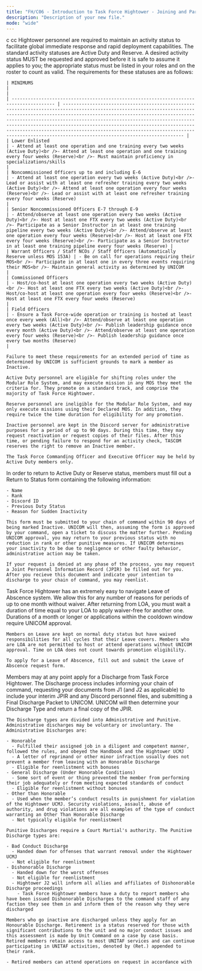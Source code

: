 ```yaml
---
title: "FH/C06 - Introduction to Task Force Hightower - Joining and Participation"
description: "Description of your new file."
mode: "wide"
---
```


<AccordionGroup>
  <Accordion title="FH/G07 - Activity, Discharge, and Participation" defaultOpen={false}>
    c
  </Accordion>
  <Accordion title="New Accordion" icon="sparkles">
    cc
  </Accordion>
</AccordionGroup>

<AccordionGroup>
  <Accordion title="FH/PB-34 - Activity Policy: Regular, Reserve, and Inactive Status" icon="gavel" iconType="solid">
    Hightower personnel are required to maintain an activity status to facilitate global immediate response and rapid deployment capabilities. The standard activity statuses are Active Duty and Reserve. A desired activity status MUST be requested and approved before it is safe to assume it applies to you; the appropriate status must be listed in your roles and on the roster to count as valid. The requirements for these statuses are as follows:

    | MINIMUMS                                                                               |                                                                                                                                                                                                                                                                                                                                                                                                                                                                                   |
    | -------------------------------------------------------------------------------------- | --------------------------------------------------------------------------------------------------------------------------------------------------------------------------------------------------------------------------------------------------------------------------------------------------------------------------------------------------------------------------------------------------------------------------------------------------------------------------------- |
    | Lower Enlisted                                                                         | - Attend at least one operation and one training every two weeks (Active Duty)<br />- Attend at least one operation and one training every four weeks (Reserve)<br />- Must maintain proficiency in specializations/skills                                                                                                                                                                                                                                                        |
    | Noncommissioned Officers up to and including E-6                                       | - Attend at least one operation every two weeks (Active Duty)<br />- Lead or assist with at least one refresher training every two weeks (Active Duty)<br />- Attend at least one operation every four weeks (Reserve)<br />- Lead or assist with at least one refresher training every four weeks (Reserve)                                                                                                                                                                      |
    | Senior Noncommissioned Officers E-7 through E-9                                        | - Attend/observe at least one operation every two weeks (Active Duty)<br />- Host at least one FTX every two weeks (Active Duty)<br />- Participate as a Senior Instructor in at least one training pipeline every two weeks (Active Duty)<br />- Attend/observe at least one operation every four weeks (Reserve)<br />- Host at least one FTX every four weeks (Reserve)<br />- Participate as a Senior Instructor in at least one training pipeline every four weeks (Reserve) |
    | Warrant Officers / Staff NCOs / Staff Officers (Automatically Reserve unless MOS 153A) | - Be on call for operations requiring their MOS<br />- Participate in at least one in every three events requiring their MOS<br />- Maintain general activity as determined by UNICOM                                                                                                                                                                                                                                                                                             |
    | Commissioned Officers                                                                  | - Host/co-host at least one operation every two weeks (Active Duty)<br />- Host at least one FTX every two weeks (Active Duty)<br />- Host/co-host at least one operation every four weeks (Reserve)<br />- Host at least one FTX every four weeks (Reserve)                                                                                                                                                                                                                      |
    | Field Officers                                                                         | - Ensure a Task Force-wide operation or training is hosted at least once every week (All)<br />- Attend/observe at least one operation every two weeks (Active Duty)<br />- Publish leadership guidance once every month (Active Duty)<br />- Attend/observe at least one operation every four weeks (Reserve)<br />- Publish leadership guidance once every two months (Reserve)                                                                                                 |

    Failure to meet these requirements for an extended period of time as determined by UNICOM is sufficient grounds to mark a member as Inactive.

    Active Duty personnel are eligible for shifting roles under the Modular Role System, and may execute mission in any MOS they meet the criteria for. They promote on a standard track, and comprise the majority of Task Force Hightower.

    Reserve personnel are ineligible for the Modular Role System, and may only execute missions using their Declared MOS. In addition, they require twice the time duration for eligibility for any promotion.

    Inactive personnel are kept in the Discord server for administrative purposes for a period of up to 90 days. During this time, they may request reactivation or request copies of their files. After this time, or pending failure to respond for an activity check, TASCOM reserves the right to remove an Inactive member.

    The Task Force Commanding Officer and Executive Officer may be held by Active Duty members only.
  </Accordion>
  <Accordion title="FH/PB-35 - Return from Inactive Status" icon="gavel" iconType="solid">
    In order to return to Active Duty or Reserve status, members must fill out a Return to Status form containing the following information:

    - Name
    - Rank
    - Discord ID
    - Previous Duty Status
    - Reason for Sudden Inactivity

    This form must be submitted to your chain of command within 90 days of being marked Inactive. UNICOM will then, assuming the form is approved by your command, open a ticket to discuss the matter further. Pending UNICOM approval, you may return to your previous status with no reduction in rank or other punitive measures. If UNICOM determines your inactivity to be due to negligence or other faulty behavior, administrative action may be taken.

    If your request is denied at any phase of the process, you may request a Joint Personnel Information Record (JPIR) be filled out for you. After you recieve this document and indicate your intention to discharge to your chain of command, you may reenlist.
  </Accordion>
  <Accordion title="FH/PB-36 - Leave of Abscence System" icon="gavel" iconType="solid">
    Task Force Hightower has an extremely easy to navigate Leave of Abscence system. We allow this for any number of reasons for periods of up to one month without waiver. After returning from LOA, you must wait a duration of time equal to your LOA to apply waiver-free for another one. Durations of a month or longer or applications within the cooldown window require UNICOM approval.

    Members on Leave are kept on normal duty status but have waived responsibilities for all cycles that their Leave covers. Members who are LOA are not permitted to host or attend operations without UNICOM approval. Time on LOA does not count towards promotion eligibility. 

    To apply for a Leave of Abscence, fill out and submit the Leave of Abscence request form.
  </Accordion>
  <Accordion title="FH/PB-37 - Discharges" icon="gavel" iconType="solid">
    Members may at any point apply for a Discharge from Task Force Hightower. The Discharge process includes informing your chain of command, requesting your documents from J1 (and J2 as applicable) to include your interim JPIR and any Discord personnel files, and submitting a Final Discharge Packet to UNICOM. UNICOM will then determine your Discharge Type and return a final copy of the JPIR. 

    The Discharge types are divided into Administrative and Punitive. Administrative discharges may be voluntary or involuntary. The Administrative Discharges are:

    - Honorable
      - Fulfilled their assigned job in a diligent and competent manner, followed the rules, and obeyed the Handbook and the Hightower UCMJ
      - A letter of reprimand or other minor infraction usually does not prevent a member from leaving with an Honorable Discharge
      - Eligible for reenlistment with bonuses
    - General Discharge (Under Honorable Conditions)
      - Some sort of event or thing prevented the member from performing their job adequately or from meeting expected standards of conduct
      - Eligible for reenlistment without bonuses
    - Other than Honorable
      - Used when the member’s conduct results in punishment for violation of the Hightower UCMJ. Security violations, assault, abuse of authority, and drug violations are all examples of the type of conduct warranting an Other Than Honorable Discharge
      - Not typically eligible for reenlistment

    Punitive Discharges require a Court Martial's authority. The Punitive Discharge types are:

    - Bad Conduct Discharge
      - Handed down for offenses that warrant removal under the Hightower UCMJ
      - Not eligible for reenlistment
    - Dishonorable Discharge
      - Handed down for the worst offenses
      - Not eligible for reenlistment
      - Hightower J2 will inform all allies and affiliates of Dishonorable Discharge proceedings
        - Task Force Hightower members have a duty to report members who have been issued Dishonorable Discharges to the command staff of any faction they see them in and inform them of the reason why they were discharged

    Members who go inactive are discharged unless they apply for an Honourable Discharge. Retirement is a status reserved for those with significant contributions to the unit and no major conduct issues and this assessment is made by Unit Command on a case by case basis. Retired members retain access to most UNITAF services and can continue participating in UNITAF activities, denoted by (Ret.) appended to their rank.

    - Retired members can attend operations on request in accordance with
  </Accordion>
  <Accordion title="New Accordion">
    
  </Accordion>
</AccordionGroup>